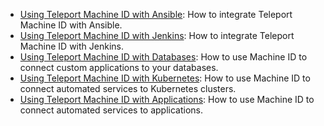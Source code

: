 - [Using Teleport Machine ID with Ansible](./guides/ansible.mdx): How to integrate Teleport Machine ID with Ansible.
- [Using Teleport Machine ID with Jenkins](./guides/jenkins.mdx): How to integrate Teleport Machine ID with Jenkins.
- [Using Teleport Machine ID with Databases](./guides/databases.mdx): How to use Machine ID to connect custom applications to your databases.
- [Using Teleport Machine ID with Kubernetes](./guides/kubernetes.mdx): How to use Machine ID to connect automated services to Kubernetes clusters.
- [Using Teleport Machine ID with Applications](./guides/applications.mdx): How to use Machine ID to connect automated services to applications.
